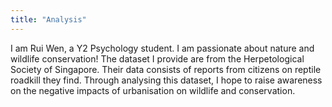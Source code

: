 ```yaml
---
title: "Analysis"
---
```


I am Rui Wen, a Y2 Psychology student. I am passionate about nature and wildlife conservation! The dataset I provide are from the Herpetological Society of Singapore. Their data consists of reports from citizens on reptile roadkill they find. Through analysing this dataset, I hope to raise awareness on the negative impacts of urbanisation on wildlife and conservation.
